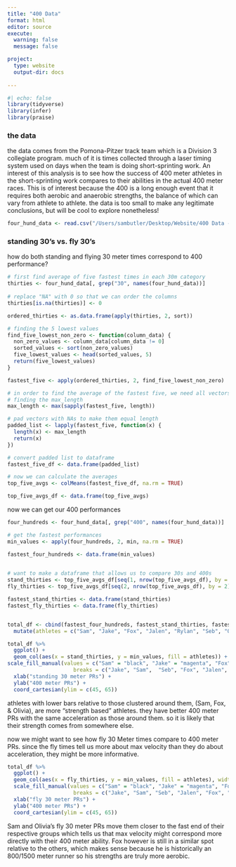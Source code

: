 ```yaml
---
title: "400 Data"
format: html
editor: source
execute: 
  warning: false
  message: false

project:
  type: website
  output-dir: docs
  
---
```


```r
#| echo: false
library(tidyverse)
library(infer)
library(praise)
```

### the data

the data comes from the Pomona-Pitzer track team which is a Division 3 collegiate program. much of it is times collected through a laser timing system used on days when the team is doing short-sprinting work. An interest of this analysis is to see how the success of 400 meter athletes in the short-sprinting work compares to their abilities in the actual 400 meter races. This is of interest because the 400 is a long enough event that it requires both aerobic and anaerobic strengths, the balance of which can vary from athlete to athlete. the data is too small to make any legitimate conclusions, but will be cool to explore nonetheless!

```r
four_hund_data <- read.csv("/Users/sambutler/Desktop/Website/400 Data - Sheet1.csv")
```

### standing 30's vs. fly 30's

how do both standing and flying 30 meter times correspond to 400 performance?

```r
# first find average of five fastest times in each 30m category
thirties <- four_hund_data[, grep("30", names(four_hund_data))] 
  
# replace "NA" with 0 so that we can order the columns
thirties[is.na(thirties)] <- 0

ordered_thirties <- as.data.frame(apply(thirties, 2, sort))

# finding the 5 lowest values
find_five_lowest_non_zero <- function(column_data) {
  non_zero_values <- column_data[column_data != 0]
  sorted_values <- sort(non_zero_values)
  five_lowest_values <- head(sorted_values, 5)
  return(five_lowest_values)
}

fastest_five <- apply(ordered_thirties, 2, find_five_lowest_non_zero) 

# in order to find the average of the fastest five, we need all vectors to actually be five values
# finding the max_length
max_length <- max(sapply(fastest_five, length))

# pad vectors with NAs to make them equal length
padded_list <- lapply(fastest_five, function(x) {
  length(x) <- max_length
  return(x)
})

# convert padded list to dataframe
fastest_five_df <- data.frame(padded_list)

# now we can calculate the averages
top_five_avgs <- colMeans(fastest_five_df, na.rm = TRUE)

top_five_avgs_df <- data.frame(top_five_avgs)

```

now we can get our 400 performances

```r
four_hundreds <- four_hund_data[, grep("400", names(four_hund_data))] 

# get the fastest performances
min_values <- apply(four_hundreds, 2, min, na.rm = TRUE)

fastest_four_hundreds <- data.frame(min_values)
  
```

```r
# want to make a dataframe that allows us to compare 30s and 400s
stand_thirties <- top_five_avgs_df[seq(1, nrow(top_five_avgs_df), by = 2), ]
fly_thirties <- top_five_avgs_df[seq(2, nrow(top_five_avgs_df), by = 2), ]

fastest_stand_thirties <- data.frame(stand_thirties)
fastest_fly_thirties <- data.frame(fly_thirties)


total_df <- cbind(fastest_four_hundreds, fastest_stand_thirties, fastest_fly_thirties) %>%
  mutate(athletes = c("Sam", "Jake", "Fox", "Jalen", "Rylan", "Seb", "Olivia", "Nicole", "Kensi", "Anna"))

```

```r
total_df %>%
  ggplot() +
  geom_col(aes(x = stand_thirties, y = min_values, fill = athletes)) +
scale_fill_manual(values = c("Sam" = "black", "Jake" = "magenta", "Fox" = "purple", "Seb" = "darkblue", "Jalen" = "red", "Rylan" = "maroon", "Olivia" = "lightgreen", "Nicole" = "green", "Kensi" = "darkgreen", "Anna" = "orange"),
                     breaks = c("Jake", "Sam",  "Seb", "Fox", "Jalen", "Rylan", "Kensi", "Olivia", "Anna", "Nicole")) +
  xlab("standing 30 meter PRs") +
  ylab("400 meter PRs") +
  coord_cartesian(ylim = c(45, 65))

```

athletes with lower bars relative to those clustered around them, (Sam, Fox, & Olivia), are more "strength based" athletes. they have better 400 meter PRs with the same acceleration as those around them. so it is likely that their strength comes from somewhere else.

now we might want to see how fly 30 Meter times compare to 400 meter PRs. since the fly times tell us more about max velocity than they do about acceleration, they might be more informative.

```r
total_df %>%
  ggplot() +
  geom_col(aes(x = fly_thirties, y = min_values, fill = athletes), width = 0.005) +
  scale_fill_manual(values = c("Sam" = "black", "Jake" = "magenta", "Fox" = "purple", "Seb" = "darkblue", "Jalen" = "red", "Rylan" = "maroon", "Olivia" = "lightgreen", "Nicole" = "green", "Kensi" = "darkgreen", "Anna" = "orange"),
                     breaks = c("Jake", "Sam", "Seb", "Jalen", "Fox", "Rylan", "Olivia", "Kensi", "Nicole", "Anna")) +
  xlab("fly 30 meter PRs") +
  ylab("400 meter PRs") +
  coord_cartesian(ylim = c(45, 65)) 
```
Sam and Olivia's fly 30 meter PRs move them closer to the fast end of their respective groups which tells us that max velocity might correspond more directly with their 400 meter ability. Fox however is still in a similar spot relative to the others, which makes sense because he is historically an 800/1500 meter runner so his strengths are truly more aerobic.
